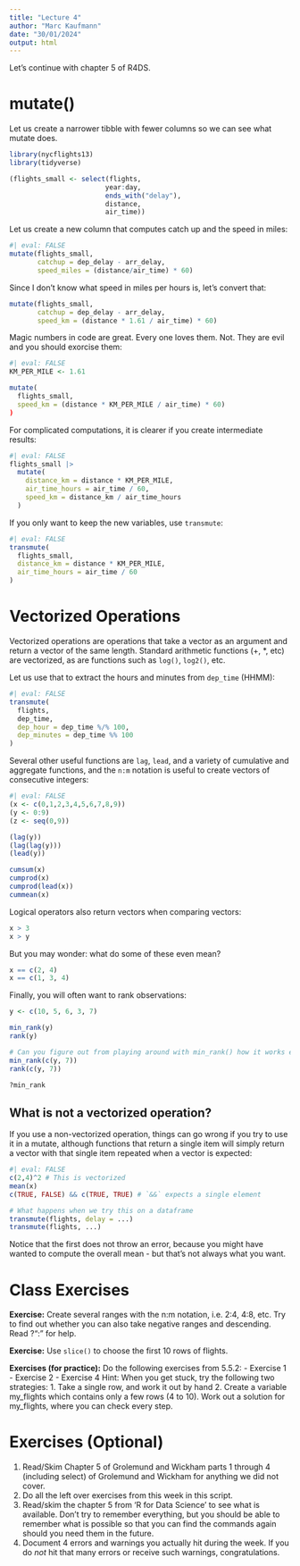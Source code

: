 ```yaml
---
title: "Lecture 4"
author: "Marc Kaufmann"
date: "30/01/2024"
output: html
---
```


Let's continue with chapter 5 of R4DS.

# mutate()

Let us create a narrower tibble with fewer columns so we can see what mutate does.

```r
library(nycflights13)
library(tidyverse)

(flights_small <- select(flights,
                        year:day, 
                        ends_with("delay"), 
                        distance,
                        air_time))
```

Let us create a new column that computes catch up and the speed in miles:

```r
#| eval: FALSE
mutate(flights_small, 
       catchup = dep_delay - arr_delay, 
       speed_miles = (distance/air_time) * 60)
```

Since I don't know what speed in miles per hours is, let's convert that:

```r
mutate(flights_small, 
       catchup = dep_delay - arr_delay, 
       speed_km = (distance * 1.61 / air_time) * 60)
```

Magic numbers in code are great. Every one loves them. Not. They are evil and 
you should exorcise them:

```r
#| eval: FALSE
KM_PER_MILE <- 1.61

mutate(
  flights_small,
  speed_km = (distance * KM_PER_MILE / air_time) * 60)
)
```
  
For complicated computations, it is clearer if you create intermediate results: 

```r
#| eval: FALSE
flights_small |>
  mutate(
    distance_km = distance * KM_PER_MILE,
    air_time_hours = air_time / 60,
    speed_km = distance_km / air_time_hours
  )
```

If you only want to keep the new variables, use `transmute`:

```r
#| eval: FALSE
transmute(
  flights_small,
  distance_km = distance * KM_PER_MILE,
  air_time_hours = air_time / 60
)
```


# Vectorized Operations

Vectorized operations are operations that take a vector as an argument and return
a vector of the same length. Standard arithmetic functions (+, *, etc) are 
vectorized, as are functions such as `log()`, `log2()`, etc.

Let us use that to extract the hours and minutes from `dep_time` (HHMM):

```r
#| eval: FALSE
transmute(
  flights,
  dep_time,
  dep_hour = dep_time %/% 100, 
  dep_minutes = dep_time %% 100
)
```

Several other useful functions are `lag`, `lead`, and a variety of cumulative 
and aggregate functions, and the `n:m` notation is useful to create vectors of
consecutive integers:

```r
#| eval: FALSE
(x <- c(0,1,2,3,4,5,6,7,8,9))
(y <- 0:9) 
(z <- seq(0,9))

(lag(y))
(lag(lag(y)))
(lead(y))

cumsum(x)
cumprod(x)
cumprod(lead(x))
cummean(x)
```

Logical operators also return vectors when comparing vectors: 

```r
x > 3
x > y
```

But you may wonder: what do some of these even mean?

```r
x == c(2, 4)
x == c(1, 3, 4)
```

Finally, you will often want to rank observations:

```r
y <- c(10, 5, 6, 3, 7)

min_rank(y)
rank(y)

# Can you figure out from playing around with min_rank() how it works exactly?
min_rank(c(y, 7))
rank(c(y, 7))

?min_rank

```

## What is not a vectorized operation?

If you use a non-vectorized operation, things can go wrong if you try to use
it in a mutate, although functions that return a single item will simply return 
a vector with that single item repeated when a vector is expected:

```r
#| eval: FALSE
c(2,4)^2 # This is vectorized
mean(x)
c(TRUE, FALSE) && c(TRUE, TRUE) # `&&` expects a single element

# What happens when we try this on a dataframe
transmute(flights, delay = ...)
transmute(flights, ...)
```

Notice that the first does not throw an error, because you might have wanted to
compute the overall mean - but that's not always what you want.

# Class Exercises

**Exercise:** Create several ranges with the n:m notation, i.e. 2:4, 4:8, etc.           Try to find out whether you can also take negative ranges and descending. Read
?":" for help.

**Exercise:** Use `slice()` to choose the first 10 rows of flights.

**Exercises (for practice):** Do the following exercises from 5.5.2:
- Exercise 1
- Exercise 2
- Exercise 4
Hint: When you get stuck, try the following two strategies:
1. Take a single row, and work it out by hand
2. Create a variable my_flights which contains only a few rows (4 to 10).
Work out a solution for my_flights, where you can check every step.

# Exercises (Optional)

1. Read/Skim Chapter 5 of Grolemund and Wickham parts 1 through 4 (including select) of Grolemund and Wickham for anything we did not cover. 
2. Do all the left over exercises from this week in this script. 
3. Read/skim the chapter 5 from 'R for Data Science' to see what is available. Don't try to remember everything, but you should be able to remember what is possible so that you can find the commands again should you need them in the future. 
4. Document 4 errors and warnings you actually hit during the week. 
If you do *not* hit that many errors or receive such warnings, congratulations.
